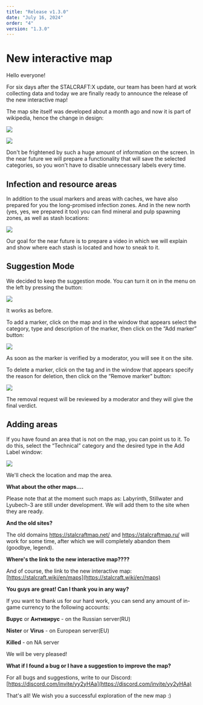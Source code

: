 ```yaml
---
title: "Release v1.3.0"
date: "July 16, 2024"
order: "4"
version: "1.3.0"
---
```


# New interactive map

Hello everyone!

For six days after the STALCRAFT:X update, our team has been hard at work collecting data and today we are finally ready to announce the release of the new interactive map!

The map site itself was developed about a month ago and now it is part of wikipedia, hence the change in design:

![](https://telegra.ph/file/1b1190d67ce16308dc6cb.png)

![](https://telegra.ph/file/f132f17502ef995e8d5dc.png)

Don't be frightened by such a huge amount of information on the screen. In the near future we will prepare a functionality that will save the selected categories, so you won't have to disable unnecessary labels every time.

## Infection and resource areas

In addition to the usual markers and areas with caches, we have also prepared for you the long-promised infection zones. And in the new north (yes, yes, we prepared it too) you can find mineral and pulp spawning zones, as well as stash locations:

![](https://telegra.ph/file/d20b7edfbc939bf657f83.png)

Our goal for the near future is to prepare a video in which we will explain and show where each stash is located and how to sneak to it.

## Suggestion Mode

We decided to keep the suggestion mode. You can turn it on in the menu on the left by pressing the button:

![](https://telegra.ph/file/afbb96096160811ece78e.png)

It works as before.

To add a marker, click on the map and in the window that appears select the category, type and description of the marker, then click on the “Add marker” button:

![](https://telegra.ph/file/67bc4b41ac57cf412d4f5.png)

As soon as the marker is verified by a moderator, you will see it on the site.



To delete a marker, click on the tag and in the window that appears specify the reason for deletion, then click on the “Remove marker” button:

![](https://telegra.ph/file/9a45f1d0cd2737d3077c7.png)

The removal request will be reviewed by a moderator and they will give the final verdict.

## Adding areas

If you have found an area that is not on the map, you can point us to it. To do this, select the “Technical” category and the desired type in the Add Label window:

![](https://telegra.ph/file/061897998875b270f8700.png)

We'll check the location and map the area.

**What about the other maps....**

Please note that at the moment such maps as: Labyrinth, Stillwater and Lyubech-3 are still under development. We will add them to the site when they are ready.

**And the old sites?**

The old domains https://stalcraftmap.net/ and https://stalcraftmap.ru/ will work for some time, after which we will completely abandon them (goodbye, legend).

**Where's the link to the new interactive map????**

And of course, the link to the new interactive map: [https://stalcraft.wiki/en/maps](https://stalcraft.wiki/en/maps)

**You guys are great! Can I thank you in any way?**

If you want to thank us for our hard work, you can send any amount of in-game currency to the following accounts:

**Bupyc** or **Антивирус** - on the Russian server(RU)

**Nister** or **Virus** - on European server(EU)

**Killed** - on NA server

We will be very pleased!

**What if I found a bug or I have a suggestion to improve the map?**

For all bugs and suggestions, write to our Discord: [https://discord.com/invite/yy2yHAa](https://discord.com/invite/yy2yHAa)

That's all! We wish you a successful exploration of the new map :)
